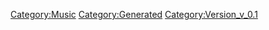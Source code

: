 {{Music
 |Name=ようこそ! ワルキューレ・ワールドへ
 |ID=96
 |Cov=94
 |Cd=18
 |Nam=93
 |Div=93
 |Ma=3
 |SerieId=1
 |SerieLogoId=1
 |WavId=94
 |VariationId=0
 |Dsc=93
 |Strt=10
 |ValkyrieBattle=1
 |ValkyrieIntro=1
 |ValkyrieIntroSky=1
 |DivaSolo=1
 |DivaMulti=1
 |Exp=3
 |OfficialName=ようこそ! ワルキューレ・ワールドへ
 |VocalName=ワルキューレ　美雲ΔJUNNA　フレイアΔ鈴木みのり<br />カナメΔ安野希世乃　レイナΔ東山奈央　マキナΔ西田望見
 |Description=作品：マクロスΔ<br /><br />歌手：ワルキューレ<br />　　　美雲ΔJUNNA　フレイアΔ鈴木みのり<br />　　　カナメΔ安野希世乃　レイナΔ東山奈央<br />　　　マキナΔ西田望見<br /><br />作詞：根元歳三<br />作曲：西脇辰弥、Wilhelm Richard Wagner
 |StoryTitle=「Welcome to Waltüre World！」
 |StoryDesc=半ばドッキリのような抜き打ちの試験にて見事合格を<br />掴み取り、女神の世界へと足を踏み入れたフレイア。<br /><br />そして、フレイアを加え5人となったワルキューレは、<br />今日もステージで女神の歌声を響かせながら、観客を<br />めくるめくワルキューレ・ワールドへと誘っていく。
 |BuyURL=http://recochoku.jp/song/S1004034570/single?ds=1005893452
 |BannerId=4
 |AnmStoreURL=https://anime.dmkt-sp.jp/animestore/ci_pc?workId=20867
}}
[[Category:Music]]
[[Category:Generated]]
[[Category:Version_v_0.1]]
